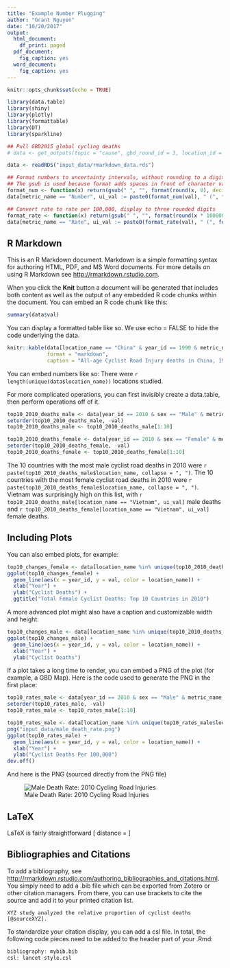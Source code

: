 ```yaml
---
title: "Example Number Plugging"
author: "Grant Nguyen"
date: "10/20/2017"
output:
  html_document:
    df_print: paged
  pdf_document:
    fig_caption: yes
  word_document:
    fig_caption: yes
---
```


```r
knitr::opts_chunk$set(echo = TRUE)

library(data.table)
library(shiny)
library(plotly)
library(formattable)
library(DT)
library(sparkline)

## Pull GBD2015 global cycling deaths
# data <- get_outputs(topic = "cause", gbd_round_id = 3, location_id = "lvl3", year_id = c(1990, 1995, 2000, 2005, 2010, 2015), sex_id = c(1,2), cause_id = 691, metric_id = c(1,3))

data <- readRDS("input_data/rmarkdown_data.rds")

## Format numbers to uncertainty intervals, without rounding to a digit
## The gsub is used because format adds spaces in front of character values so that all output takes up the same digits. We don't want this.
format_num <- function(x) return(gsub(" ", "", format(round(x, 0), decimal.mark = ".", big.mark = ",")))
data[metric_name == "Number", ui_val := paste0(format_num(val), " (", format_num(lower), ", ", format_num(upper), ")")]

## Convert rate to rate per 100,000, display to three rounded digits
format_rate <- function(x) return(gsub(" ", "", format(round(x * 100000, 3), decimal.mark = ".", big.mark = ",")))
data[metric_name == "Rate", ui_val := paste0(format_rate(val), " (", format_rate(lower), ", ", format_rate(upper), ")")]
```

## R Markdown

This is an R Markdown document. Markdown is a simple formatting syntax for authoring HTML, PDF, and MS Word documents. For more details on using R Markdown see <http://rmarkdown.rstudio.com>.

When you click the **Knit** button a document will be generated that includes both content as well as the output of any embedded R code chunks within the document. You can embed an R code chunk like this:

```r
summary(data$val)
```

You can display a formatted table like so. We use echo = FALSE to hide the code underlying the data.

```r
knitr::kable(data[location_name == "China" & year_id == 1990 & metric_name == "Number", list(sex, ui_val)],
             format = "markdown",
             caption = "All-age Cyclist Road Injury deaths in China, 1990")
```


You can embed numbers like so:
There were `r length(unique(data$location_name))` locations studied. 

For more complicated operations, you can first invisibly create a data.table, then perform operations off of it.

```r
top10_2010_deaths_male <- data[year_id == 2010 & sex == "Male" & metric_name == "Number"]
setorder(top10_2010_deaths_male, -val)
top10_2010_deaths_male <- top10_2010_deaths_male[1:10]

top10_2010_deaths_female <- data[year_id == 2010 & sex == "Female" & metric_name == "Number"]
setorder(top10_2010_deaths_female, -val)
top10_2010_deaths_female <- top10_2010_deaths_female[1:10]
```

The 10 countries with the most male cyclist road deaths in 2010 were `r paste(top10_2010_deaths_male$location_name, collapse = ", ")`. The 10 countries with the most female cyclist road deaths in 2010 were `r paste(top10_2010_deaths_female$location_name, collapse = ", ")`. Vietnam was surprisingly high on this list, with `r top10_2010_deaths_male[location_name == "Vietnam", ui_val]` male deaths and `r top10_2010_deaths_female[location_name == "Vietnam", ui_val]` female deaths.

## Including Plots

You can also embed plots, for example:

```r
top10_changes_female <- data[location_name %in% unique(top10_2010_deaths_female$location_name) & sex == "Female" & metric_name == "Number"]
ggplot(top10_changes_female) +
  geom_line(aes(x = year_id, y = val, color = location_name)) +
  xlab("Year") +
  ylab("Cyclist Deaths") +
  ggtitle("Total Female Cyclist Deaths: Top 10 Countries in 2010")
```

A more advanced plot might also have a caption and customizable width and height:

```r
top10_changes_male <- data[location_name %in% unique(top10_2010_deaths_male$location_name) & sex == "Male" & metric_name == "Number"]
ggplot(top10_changes_male) +
  geom_line(aes(x = year_id, y = val, color = location_name)) +
  xlab("Year") +
  ylab("Cyclist Deaths")
```

If a plot takes a long time to render, you can embed a PNG of the plot (for example, a GBD Map). Here is the code used to generate the PNG in the first place:

```r
top10_rates_male <- data[year_id == 2010 & sex == "Male" & metric_name == "Rate"]
setorder(top10_rates_male, -val)
top10_rates_male <- top10_rates_male[1:10]

top10_rates_male <- data[location_name %in% unique(top10_rates_male$location_name) & sex == "Male" & metric_name == "Rate"]
png("input_data/male_death_rate.png")
ggplot(top10_rates_male) +
  geom_line(aes(x = year_id, y = val, color = location_name)) +
  xlab("Year") +
  ylab("Cyclist Deaths Per 100,000")
dev.off()
```

And here is the PNG (sourced directly from the PNG file)

![Male Death Rate: 2010 Cycling Road Injuries](input_data/male_death_rate.png)

## LaTeX

LaTeX is fairly straightforward \[ distance = \frac{n_{match}}{n_{admit}+n_{discharge}-n_{match}} \]

## Bibliographies and Citations

To add a bibliography, see <http://rmarkdown.rstudio.com/authoring_bibliographies_and_citations.html>. You simply need to add a .bib file which can be exported from Zotero or other citation managers. From there, you can use brackets to cite the source and add it to your printed citation list. 

```{eval=FALSE}
XYZ study analyzed the relative proportion of cyclist deaths [@sourceXYZ].
```

To standardize your citation display, you can add a csl file. In total, the following code pieces need to be added to the header part of your .Rmd:

```r
bibliography: mybib.bib
csl: lancet-style.csl
```
